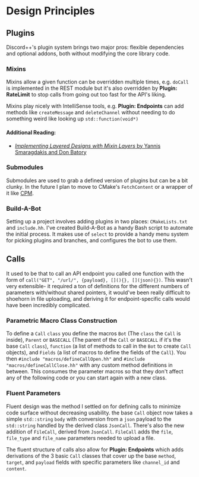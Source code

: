 # Design Principles

## Plugins

Discord++'s plugin system brings two major pros: flexible dependencies and optional addons, both without modifying the core library code.

### Mixins

Mixins allow a given function can be overridden multiple times, e.g. `doCall` is implemented in the REST module but it's also overridden by **Plugin: RateLimit** to stop calls from going out too fast for the API's liking.

Mixins play nicely with IntelliSense tools, e.g. **Plugin: Endpoints** can add methods like `createMessage` and `deleteChannel` without needing to do something weird like looking up `std::function(void*)`

#### Additional Reading:

- [_Implementing Layered Designs with Mixin Layers_ by Yannis Smaragdakis and Don Batory](https://yanniss.github.io/templates.pdf)

### Submodules

Submodules are used to grab a defined version of plugins but can be a bit clunky. In the future I plan to move to CMake's `FetchContent` or a wrapper of it like [CPM](https://github.com/cpm-cmake/CPM.cmake).

### Build-A-Bot

Setting up a project involves adding plugins in two places: `CMakeLists.txt` and `include.hh`. I've created Build-A-Bot as a handy Bash script to automate the initial process. It makes use of `select` to provide a handy menu system for picking plugins and branches, and configures the bot to use them.

## Calls

It used to be that to call an API endpoint you called one function with the form of `call("GET", "/url/", {payload}, [](){}, [](json){})`. This wasn't very extensible- it required a ton of definitions for the different numbers of parameters with/without shared pointers, it would've been really difficult to shoehorn in file uploading, and deriving it for endpoint-specific calls would have been incredibly complicated.

### Parametric Macro Class Construction

To define a `Call` `class` you define the macros `Bot` (The `class` the `Call` is inside), `Parent` or `BASECALL` (The parent of the `Call` or `BASECALL` if it's the base `Call` `class`), `function` (a list of methods to call in the `Bot` to create `Call` objects), and `Fields` (a list of macros to define the fields of the `Call`). You then `#include "macros/defineCallOpen.hh"` and `#include "macros/defineCallClose.hh"` with any custom method definitions in between. This consumes the parameter macros so that they don't affect any of the following code or you can start again with a new class.

### Fluent Parameters

Fluent design was the method I settled on for defining calls to minimize code surface without decreasing usability. the base `Call` object now takes a simple `std::string` `body` with conversion from a `json` payload to the `std::string` handled by the derived class `JsonCall`. There's also the new addition of `FileCall`, derived from `JsonCall`. `FileCall` adds the `file`, `file_type` and `file_name` parameters needed to upload a file.

The fluent structure of calls also allow for **Plugin: Endpoints** which adds derivations of the 3 basic `Call` classes that cover up the base `method`, `target`, and `payload` fields with specific parameters like `channel_id` and `content`.

